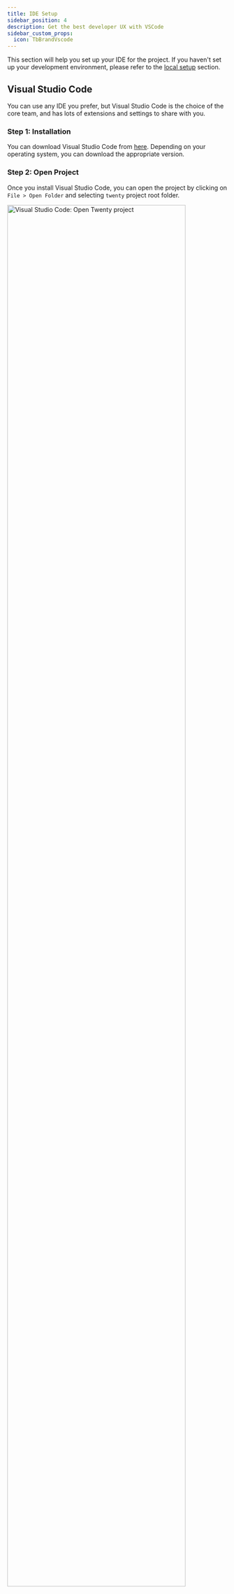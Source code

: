 ```yaml
---
title: IDE Setup
sidebar_position: 4
description: Get the best developer UX with VSCode
sidebar_custom_props:
  icon: TbBrandVscode
---
```


This section will help you set up your IDE for the project. If you haven't set up your development environment, please refer to the [local setup](/contributor/local-setup) section.


## Visual Studio Code

You can use any IDE you prefer, but Visual Studio Code is the choice of the core team, and has lots of extensions and settings to share with you.


### Step 1: Installation

You can download Visual Studio Code from [here](https://code.visualstudio.com/download). Depending on your operating system, you can download the appropriate version.

### Step 2: Open Project

Once you install Visual Studio Code, you can open the project by clicking on `File > Open Folder` and selecting `twenty` project root folder.

<div style={{textAlign: 'center'}}>
    <img src="/img/contributor/ide-project-open.png" alt="Visual Studio Code: Open Twenty project" width="90%" />
</div>

### Step 3: Extensions 

You can use the recommended extensions for the project. You will find them in `.vscode/extensions.json` file. VSCode should prompt you to install the recommended extensions when you open the project.

<div style={{textAlign: 'center'}}>
    <img src="/img/contributor/ide-extensions.png" alt="Visual Studio Code: Install recommended extensions" width="90%" />
</div>


### Step 4: (Docker only) Run VSCode in container

If you are using a [Docker setup](/contributor/local-setup/docker-setup), you will need to run VSCode in the container. You can do that by opening the project, clicking on the `Remote Explorer` icon on the left sidebar and then clicking on `Attach in New window` on `dev-twenty-dev` container.

<div style={{textAlign: 'center'}}>
    <img src="/img/contributor/ide-start-dev-container.png" alt="Visual Studio Code: Open in container" width="90%" />
</div>

<br />
VSCode will open a new window and you will be able to use it as you would typically do. The only difference is that you will be running VSCode inside the container and you will have access to all the tools and dependencies installed in the container.

<br /><br />
If you stop your containers, you will need to restart them before opening the project in VSCode again.

## You are all set

You are all set to start contributing to the project. If you have any questions, feel free to reach out to the team on [Discord](https://discord.gg/cx5n4Jzs57).